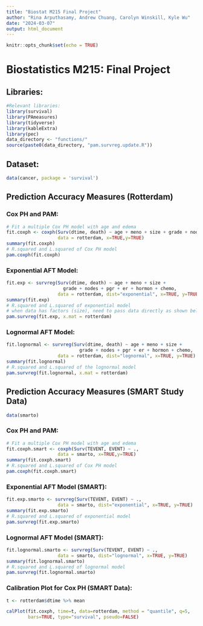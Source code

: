 ```yaml
---
title: "Biostat M215 Final Project"
author: "Rina Arputhasamy, Andrew Chuang, Carolyn Winskill, Kyle Wu"
date: "2024-03-07"
output: html_document
---
```


```r
knitr::opts_chunk$set(echo = TRUE)
```

# Biostatistics M215: Final Project

## Libraries: 
```r
#Relevant libraries:
library(survival)
library(PAmeasures)
library(tidyverse)
library(kableExtra)
library(pec)
data_directory <- "functions/"
source(paste0(data_directory, "pam.survreg.update.R"))
```

## Dataset:
```r
data(cancer, package = 'survival')
```

## Prediction Accuracy Measures (Rotterdam)

### Cox PH and PAM: 

```r
# Fit a multiple Cox PH model with age and edema
fit.coxph <- coxph(Surv(dtime, death) ~ age + meno + size + grade + nodes + pgr + er + hormon + chemo, 
                   data = rotterdam, x=TRUE,y=TRUE)
summary(fit.coxph)
# R.squared and L.squared of Cox PH model
pam.coxph(fit.coxph)
```

### Exponential AFT Model: 

```r
fit.exp <- survreg(Surv(dtime, death) ~ age + meno + size + 
                     grade + nodes + pgr + er + hormon + chemo,
                   data = rotterdam, dist="exponential", x=TRUE, y=TRUE)
summary(fit.exp)
# R.squared and L.squared of exponential model
# when data has factors (size), need to pass data directly as shown below
pam.survreg(fit.exp, x.mat = rotterdam)
```

### Lognormal AFT Model: 
```r
fit.lognormal <- survreg(Surv(dtime, death) ~ age + meno + size + 
                           grade + nodes + pgr + er + hormon + chemo, 
                   data = rotterdam, dist="lognormal", x=TRUE, y=TRUE)
summary(fit.lognormal)
# R.squared and L.squared of the lognormal model
pam.survreg(fit.lognormal, x.mat = rotterdam)
```

## Prediction Accuracy Measures (SMART Study Data)

```r
data(smarto)
```

### Cox PH and PAM: 
```r
# Fit a multiple Cox PH model with age and edema
fit.coxph.smart <- coxph(Surv(TEVENT, EVENT) ~ ., 
                   data = smarto, x=TRUE,y=TRUE)
summary(fit.coxph.smart)
# R.squared and L.squared of Cox PH model
pam.coxph(fit.coxph.smart)
```

### Exponential AFT Model (SMART):
```r
fit.exp.smarto <- survreg(Surv(TEVENT, EVENT) ~ ., 
                   data = smarto, dist="exponential", x=TRUE, y=TRUE)
summary(fit.exp.smarto)
# R.squared and L.squared of exponential model
pam.survreg(fit.exp.smarto)
```

### Lognormal AFT Model (SMART):
```r
fit.lognormal.smarto <- survreg(Surv(TEVENT, EVENT) ~ ., 
                   data = smarto, dist="lognormal", x=TRUE, y=TRUE)
summary(fit.lognormal.smarto)
# R.squared and L.squared of lognormal model
pam.survreg(fit.lognormal.smarto)
```
### Calibration Plot for Cox PH (SMART Data):

```r
t <- rotterdam$dtime %>% mean

calPlot(fit.coxph, time=t, data=rotterdam, method = "quantile", q=5,
        bars=TRUE, type="survival", pseudo=FALSE)
```

